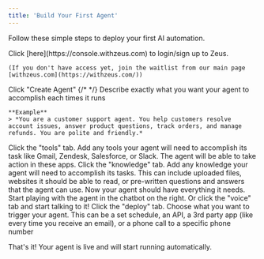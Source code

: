 ```yaml
---
title: 'Build Your First Agent'
---
```


Follow these simple steps to deploy your first AI automation. 

<Steps>
  <Step title="Login or Sign Up">
    Click [here](https://console.withzeus.com) to login/sign up to Zeus.


    (If you don't have access yet, join the waitlist from our main page [withzeus.com](https://withzeus.com/))
  </Step>
  <Step title="Create a New Agent">
    Click "Create Agent"
    {/* <Screenshot /> */}
  </Step>
  <Step title="Give what your agent does">
    Describe exactly what you want your agent to accomplish each times it runs

    **Example**
    > *You are a customer support agent. You help customers resolve account issues, answer product questions, track orders, and manage refunds. You are polite and friendly.*

  </Step>
  <Step title="Add some tools">
    Click the "tools" tab. Add any tools your agent will need to accomplish its task like Gmail, Zendesk, Salesforce, or Slack. The agent will be able to take action in these apps.
    <Screenshot />
  </Step>
  <Step title="Add some knowledge">
    Click the "knowledge" tab. Add any knowledge your agent will need to accomplish its tasks. This can include uploaded files, websites it should be able to read, or pre-written questions and answers that the agent can use.
    <Screenshot />
  </Step>
  <Step title="Play">
    Now your agent should have everything it needs. Start playing with the agent in the chatbot on the right. Or click the "voice" tab and start talking to it! 
    <Screenshot />
  </Step>
  <Step title="Deploy">
    Click the "deploy" tab. Choose what you want to trigger your agent. This can be a set schedule, an API, a 3rd party app (like every time you receive an email), or a phone call to a specific phone number
    <Screenshot />
  </Step>
</Steps>


That's it! Your agent is live and will start running automatically.

<Card title="Understand Zeus' core concepts →" href="/concepts" />
